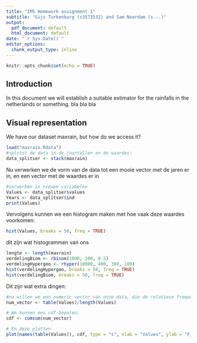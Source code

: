 ```yaml
---
title: "IMS Homework assignment 1"
subtitle: "Gijs Turkenburg (s3573532) and Sam Noordam (s...)"
output:
  pdf_document: default
  html_document: default
date: "`r Sys.Date()`"
editor_options: 
  chunk_output_type: inline
---
```


```r
knitr::opts_chunk$set(echo = TRUE)
```

## Introduction

In this document we will establish a suitable estimator for the rainfalls in the netherlands or something. bla bla bla

## Visual representation

We have our dataset maxrain, but how do we access it?

```r
load("maxrain.Rdata")
#splitst de data in de jaartallen en de waardes:
data_splitser <- stack(maxrain)
```

Nu verwerken we de vorm van de data tot een mooie vector met de jaren er in, en een vector met de waardes er in

```r
#verwerken in nieuwe variabelen
Values <- data_splitser$values
Years <- data_splitser$ind
print(Values)
```

Vervolgens kunnen we een histogram maken met hoe vaak deze waardes voorkomen:

```r
hist(Values, breaks = 50, freq = TRUE)
```

dit zijn wat histogrammen van ons

```r
lengte <- length(maxrain)
verdelingBiom <- rbinom(1000, 200, 0.5)
verdelingHypergeo <- rhyper(10000, 400, 399, 100)
hist(verdelingHypergeo, breaks = 50, freq = TRUE)
hist(verdelingBiom, breaks = 50, freq = TRUE)
```

Dit zijn wat extra dingen:

```r

#nu willen we een numeric vector van onze data, die de relatieve frequentie bevat:
num_vector <- table(Values)/length(Values)

# We kunnen een cdf bepalen:
cdf <- cumsum(num_vector)

# En deze plotten
plot(names(table(Values)), cdf, type = "s", xlab = "Values", ylab = "F_n(x)", main = "CDF Plot")
```

```{=latex}
dit is een stukje tex code: kijken of het werkt

\begin{align*}
  \forall x \in X : \exists Y
\end{align*}
```
